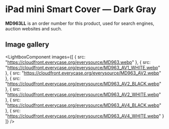 
# iPad mini Smart Cover — Dark Gray

<Callout type='info' emoji='👉🏻'>**MD963LL** is an order number for this product, used for search engines, auction websites and such.</Callout>

## Image gallery

<LightboxComponent
    images={[
      {
        src: "https://cloudfront.everycase.org/everysource/MD963.webp"
      },
      {
        src: "https://cloudfront.everycase.org/everysource/MD963_AV1_WHITE.webp"
      },
      {
        src: "https://cloudfront.everycase.org/everysource/MD963_AV2.webp"
      },
      {
        src: "https://cloudfront.everycase.org/everysource/MD963_AV2_BLACK.webp"
      },
      {
        src: "https://cloudfront.everycase.org/everysource/MD963_AV2_WHITE.webp"
      },
      {
        src: "https://cloudfront.everycase.org/everysource/MD963_AV4_BLACK.webp"
      },
      {
        src: "https://cloudfront.everycase.org/everysource/MD963_AV4_WHITE.webp"
      }
    ]}
  />
